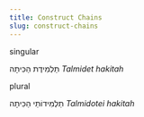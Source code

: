 ```yaml
---
title: Construct Chains
slug: construct-chains
---
```

singular <HebrewBlock>

תַלְמִידֶת הַכִּיתָה</HebrewBlock> *Talmidet hakitah*

plural <HebrewBlock>

תַלְמִידוֹתֵי הַכִּיתָה</HebrewBlock> *Talmidotei hakitah*
